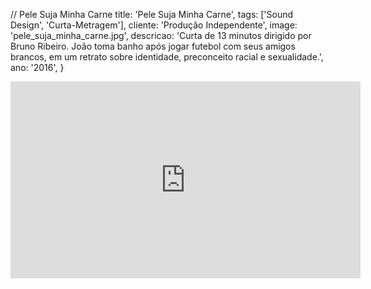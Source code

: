 // Pele Suja Minha Carne
  title: 'Pele Suja Minha Carne',
  tags: ['Sound Design', 'Curta-Metragem'],
  cliente: 'Produção Independente',
  image: 'pele_suja_minha_carne.jpg',
  descricao: 'Curta de 13 minutos dirigido por Bruno Ribeiro. João toma banho após jogar futebol com seus amigos brancos, em um retrato sobre identidade, preconceito racial e sexualidade.',
  ano: '2016',
}

<iframe width="560" height="315" src="https://www.youtube.com/watch?v=E8fblkh6nBw" title="YouTube video player" frameborder="0" allow="accelerometer; autoplay; clipboard-write; encrypted-media; gyroscope; picture-in-picture; web-share" referrerpolicy="strict-origin-when-cross-origin" allowfullscreen></iframe>
